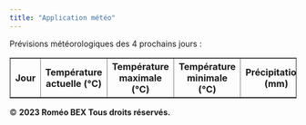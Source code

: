 ```yaml
---
title: "Application météo"
---
```


Prévisions météorologiques des 4 prochains jours : 



```{=html}
<!DOCTYPE html>
<html>
<head>
    <title>Prévisions de température et précipitations</title>
</head>
<body>
    <table border="1">
        <tr>
            <th><strong>Jour</strong></th>
            <th><strong>Température actuelle (°C)</strong></th>
            <th><strong>Température maximale (°C)</strong></th>
            <th><strong>Température minimale (°C)</strong></th>
            <th><strong>Précipitations (mm)</strong></th>
            <th><strong>Code météo</strong></th>
        </tr>
        <!-- Les données seront remplies ici par JavaScript -->
    </table>

    <footer>
        <p>&copy; <strong>2023 Roméo BEX Tous droits réservés.</strong></p>
    </footer>

    <script>
        const weatherDescriptions = {
            0: "Ciel dégagé",
            1: "Ciel peu nuageux",
            2: "Ciel partiellement nuageux",
            51: "Pluie légère",
            53: "Pluie modérée",
            61: "Averses de pluie"
        };

        function getDayName(day) {
            const days = ["Dimanche", "Lundi", "Mardi", "Mercredi", "Jeudi", "Vendredi", "Samedi"];
            return days[day];
        }

        function fetchCurrentTemperature() {
            const currentTempApiUrl = "https://api.open-meteo.com/v1/meteofrance?latitude=43.6109&longitude=3.8763&hourly=temperature_2m";

            fetch(currentTempApiUrl)
                .then(response => response.json())
                .then(data => {
                    const temperatureData = data.hourly.temperature_2m;

                    const table = document.querySelector("table");

                    const currentDate = new Date();
                    const currentDay = currentDate.getDay();

                    for (let i = 0; i < 4; i++) {
                        const row = table.insertRow(-1);
                        const dayCell = row.insertCell(0);
                        const tempCell = row.insertCell(1);

                        const dayIndex = (currentDay + i) % 7;
                        const dayName = getDayName(dayIndex);

                        dayCell.innerHTML = dayName;
                        tempCell.innerHTML = `${temperatureData[i]}°C`;
                    }
                })
                .catch(error => console.error("Erreur lors de la récupération des données de température actuelle : " + error));
        }

        function fetchMaxMinTemperatureAndPrecipitations() {
            const maxMinTempApiUrl = "https://api.open-meteo.com/v1/meteofrance?latitude=43.6109&longitude=3.8763&daily=temperature_2m_max,temperature_2m_min&hourly=precipitation&timezone=Europe%2FBerlin";

            fetch(maxMinTempApiUrl)
                .then(response => response.json())
                .then(data => {
                    const maxTempData = data.daily.temperature_2m_max.slice(0, 4);
                    const minTempData = data.daily.temperature_2m_min.slice(0, 4);
                    const precipitationData = data.hourly.precipitation.slice(0, 4);

                    const table = document.querySelector("table");

                    for (let i = 0; i < 4; i++) {
                        const row = table.rows[i + 1];
                        const maxTempCell = row.insertCell(2);
                        const minTempCell = row.insertCell(3);
                        const precipitationCell = row.insertCell(4);

                        maxTempCell.innerHTML = `${maxTempData[i]}°C`;
                        minTempCell.innerHTML = `${minTempData[i]}°C`;
                        precipitationCell.innerHTML = `${precipitationData[i]} mm`;
                    }
                })
                .catch(error => console.error("Erreur lors de la récupération des données de température maximale, minimale et précipitations : " + error));
        }

        function fetchWeatherCode() {
            const weatherCodeApiUrl = "https://api.open-meteo.com/v1/meteofrance?latitude=43.6109&longitude=3.8763&hourly=weathercode&timezone=Europe%2FBerlin";

            fetch(weatherCodeApiUrl)
                .then(response => response.json())
                .then(data => {
                    const weatherCodeData = data.hourly.weathercode.slice(0, 4);

                    const table = document.querySelector("table");

                    for (let i = 0; i < 4; i++) {
                        const row = table.rows[i + 1];
                        const weatherCodeCell = row.insertCell(5);

                        const code = weatherCodeData[i];
                        const description = weatherDescriptions[code] || "Inconnu";

                        weatherCodeCell.innerHTML = description;
                    }
                })
                .catch(error => console.error("Erreur lors de la récupération des données de code météo : " + error));
        }

        fetchCurrentTemperature();
        fetchMaxMinTemperatureAndPrecipitations();
        fetchWeatherCode();
    </script>
</body>
</html>


``` 